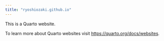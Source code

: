 ```yaml
---
title: "ryoshiozaki.github.io"
---
```


This is a Quarto website.

To learn more about Quarto websites visit <https://quarto.org/docs/websites>.
